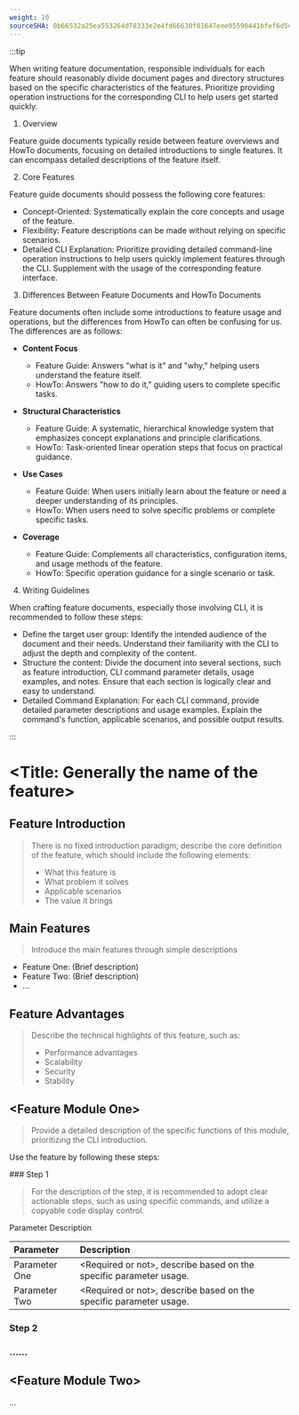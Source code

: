```yaml
---
weight: 10
sourceSHA: 0b66532a25ea553264d78333e2e4fd66630f01647eee05590441bfef6d5e3009
---
```


:::tip

When writing feature documentation, responsible individuals for each feature should reasonably divide document pages and directory structures based on the specific characteristics of the features. Prioritize providing operation instructions for the corresponding CLI to help users get started quickly.

1. Overview

Feature guide documents typically reside between feature overviews and HowTo documents, focusing on detailed introductions to single features. It can encompass detailed descriptions of the feature itself.

2. Core Features

Feature guide documents should possess the following core features:

- Concept-Oriented: Systematically explain the core concepts and usage of the feature.
- Flexibility: Feature descriptions can be made without relying on specific scenarios.
- Detailed CLI Explanation: Prioritize providing detailed command-line operation instructions to help users quickly implement features through the CLI. Supplement with the usage of the corresponding feature interface.

3. Differences Between Feature Documents and HowTo Documents

Feature documents often include some introductions to feature usage and operations, but the differences from HowTo can often be confusing for us. The differences are as follows:

- **Content Focus**
  - Feature Guide: Answers "what is it" and "why," helping users understand the feature itself.
  - HowTo: Answers "how to do it," guiding users to complete specific tasks.

- **Structural Characteristics**
  - Feature Guide: A systematic, hierarchical knowledge system that emphasizes concept explanations and principle clarifications.
  - HowTo: Task-oriented linear operation steps that focus on practical guidance.

- **Use Cases**
  - Feature Guide: When users initially learn about the feature or need a deeper understanding of its principles.
  - HowTo: When users need to solve specific problems or complete specific tasks.

- **Coverage**
  - Feature Guide: Complements all characteristics, configuration items, and usage methods of the feature.
  - HowTo: Specific operation guidance for a single scenario or task.

4. Writing Guidelines

When crafting feature documents, especially those involving CLI, it is recommended to follow these steps:

- Define the target user group: Identify the intended audience of the document and their needs. Understand their familiarity with the CLI to adjust the depth and complexity of the content.
- Structure the content: Divide the document into several sections, such as feature introduction, CLI command parameter details, usage examples, and notes. Ensure that each section is logically clear and easy to understand.
- Detailed Command Explanation: For each CLI command, provide detailed parameter descriptions and usage examples. Explain the command's function, applicable scenarios, and possible output results.

:::

# \<Title: Generally the name of the feature>

## Feature Introduction

> There is no fixed introduction paradigm; describe the core definition of the feature, which should include the following elements:
>
> - What this feature is
> - What problem it solves
> - Applicable scenarios
> - The value it brings

## Main Features

> Introduce the main features through simple descriptions

- Feature One: (Brief description)
- Feature Two: (Brief description)
- ...

## Feature Advantages

> Describe the technical highlights of this feature, such as:
>
> - Performance advantages
> - Scalability
> - Security
> - Stability

## \<Feature Module One>

> Provide a detailed description of the specific functions of this module, prioritizing the CLI introduction.

Use the feature by following these steps:

<Steps>
  ### Step 1

  > For the description of the step, it is recommended to adopt clear actionable steps, such as using specific commands, and utilize a copyable code display control.

  Parameter Description

  | Parameter  | Description                  |
  | :-- | :------------------ |
  | Parameter One | \<Required or not>, describe based on the specific parameter usage. |
  | Parameter Two | \<Required or not>, describe based on the specific parameter usage. |

  ### Step 2

  ### ......
</Steps>

## \<Feature Module Two>

...
